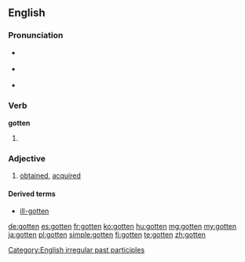 ==English==

===Pronunciation===
* {{a|UK}} {{IPA|/ˈɡɒtən/}}
* {{a|US}} {{IPA|/ˈɡɑtən/}}
* {{audio|en-us-gotten.ogg|Audio (US)}}

===Verb===
'''gotten'''

# {{context|now mostly|North America|Irish|Northern British|}} {{past participle of|[[get]]}}

===Adjective===
{{en-adj|-}}

#{{context|mostly in combination}} [[obtained]], [[acquired]]

====Derived terms====
* [[ill-gotten]]

[[Category:English irregular past participles]]

[[de:gotten]]
[[es:gotten]]
[[fr:gotten]]
[[ko:gotten]]
[[hu:gotten]]
[[mg:gotten]]
[[my:gotten]]
[[ja:gotten]]
[[pl:gotten]]
[[simple:gotten]]
[[fi:gotten]]
[[te:gotten]]
[[zh:gotten]]
